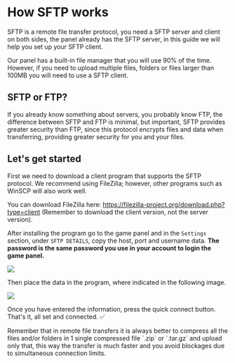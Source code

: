 # How SFTP works

SFTP is a remote file transfer protocol, you need a SFTP server and client on both sides, the panel already has the SFTP server, in this guide we will help you set up your SFTP client.

Our panel has a built-in file manager that you will use 90% of the time. However, if you need to upload multiple files, folders or files larger than 100MB you will need to use a SFTP client.

## SFTP or FTP?
If you already know something about servers, you probably know FTP, the difference between SFTP and FTP is minimal, but important, SFTP provides greater security than FTP, since this protocol encrypts files and data when transferring, providing greater security for you and your files.

## Let's get started

First we need to download a client program that supports the SFTP protocol. We recommend using FileZilla; however, other programs such as WinSCP will also work well.

You can download FileZilla here: https://filezilla-project.org/download.php?type=client (Remember to download the client version, not the server version).

After installing the program go to the game panel and in the `Settings` section, under `SFTP DETAILS`, copy the host, port and username data. **The password is the same password you use in your account to login the game panel.** 

![](https://i.imgur.com/chiGUhw.png)

Then place the data in the program, where indicated in the following image.

![](https://i.imgur.com/9lqOlWF.png)

Once you have entered the information, press the quick connect button. That's it, all set and connected. ✅


<Callout type="warning" emoji="⚠️">
    Remember that in remote file transfers it is always better to compress all the files and/or folders in 1 single compressed file `.zip` or `.tar.gz` and upload only that, this way the transfer is much faster and you avoid blockages due to simultaneous connection limits.
</Callout> 